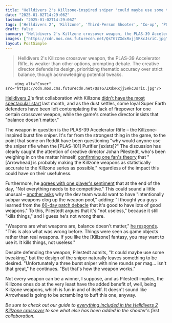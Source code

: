 ```yaml
---
title: "Helldivers 2's Killzone-inspired sniper 'could maybe use some tweaking,' creative director admits, but 'weapons are what weapons are' and 'balance doesn't matter'"
date: "2025-01-02T14:29:06Z"
lastmod: "2025-01-02T14:29:06Z"
tags: ['Helldivers 2', 'Killzone', 'Third-Person Shooter', 'Co-op', 'PC', 'PlayStation']
draft: false
summary: "Helldivers 2's Killzone crossover weapon, the PLAS-39 Accelerator Rifle, is weaker than other options, prompting debate.  The creative director defends its design, prioritizing thematic accuracy over strict balance, though acknowledging potential tweaks."
images: ["https://cdn.mos.cms.futurecdn.net/QsTG7ZXdxRxjjSRkcJsriC.jpg"]
layout: PostSimple
---
```

> Helldivers 2's Killzone crossover weapon, the PLAS-39 Accelerator Rifle, is weaker than other options, prompting debate.  The creative director defends its design, prioritizing thematic accuracy over strict balance, though acknowledging potential tweaks.


        <img alt="Cover" src="https://cdn.mos.cms.futurecdn.net/QsTG7ZXdxRxjjSRkcJsriC.jpg"/>
        
[<u>Helldivers 2</u>](https://www.gamesradar.com/helldivers-2-guide/)'s first collaboration with Killzone [<u>didn't have the most spectacular start</u>](https://www.gamesradar.com/games/co-op/arrowhead-ceo-addresses-helldivers-2-killzone-crossover-prices-admits-this-didnt-hit-the-sweet-spot-and-says-we-will-persevere-and-improve-things-in-due-course/) last month, and as the dust settles, some loyal Super Earth defenders have been left contemplating the lack of firepower for one certain crossover weapon, while the game's creative director insists that "balance doesn't matter."

The weapon in question is the PLAS-39 Accelerator Rifle – the Killzone-inspired burst fire sniper. It's far from the strongest thing in the game, to the point that some on Reddit have been questioning "why would anyone use the sniper rifle when the [PLAS-101] Purifier [exists]?" The discussion has clearly caught the attention of creative director Johan Pilestedt, who's been weighing in on the matter himself, [<u>confirming one fan's theory</u>](https://www.reddit.com/r/Helldivers/comments/1hqpph6/comment/m4sa7sd/?utm_source=share&utm_medium=web3x&utm_name=web3xcss&utm_term=1&utm_content=share_button) that "[Arrowhead] is probably making the Killzone weapons as statistically accurate to the Killzone series as possible," regardless of the impact this could have on their usefulness.  

Furthermore, he [<u>agrees with one player's sentiment</u>](https://www.reddit.com/r/Helldivers/comments/1hqpph6/comment/m4sg7kf/?utm_source=share&utm_medium=web3x&utm_name=web3xcss&utm_term=1&utm_content=share_button) that at the end of the day, "Not everything needs to be competitive." This could sound a little unusual – [<u>another asks</u>](https://www.reddit.com/r/Helldivers/comments/1hqpph6/comment/m4tnawc/?utm_source=share&utm_medium=web3x&utm_name=web3xcss&utm_term=1&utm_content=share_button) why the dev team would want to have "intentionally subpar weapons clog up the weapon pool," adding: "I thought you guys learned from the [<u>60-day patch debacle</u>](https://www.gamesradar.com/games/third-person-shooter/helldivers-2s-massive-63-day-overhaul-patch-is-here-bringing-an-end-to-a-rebalance-of-over-70-weapons-and-stratagems-while-also-making-certain-terminids-explode-for-some-reason/) that it's good to have lots of good weapons." To this, Pilestedt argues that it's "not useless," because it still "kills things," and I guess he's not wrong there. 

"Weapons are what weapons are, balance doesn't matter," [<u>he responds</u>](https://www.reddit.com/r/Helldivers/comments/1hqpph6/comment/m4tvs8g/?utm_source=share&utm_medium=web3x&utm_name=web3xcss&utm_term=1&utm_content=share_button). "This is also what was wrong before. Things were seen as game objects rather than real weapons. If you like the [Killzone] fantasy, you may want to use it. It kills things, not useless."

Despite defending the weapon, Pilestedt admits, "It could maybe use some tweaking," but the design of the sniper naturally leaves something to be desired. "Unfortunately a three burst sniper with nine rounds per mag... isn't that great," he continues. "But that's how the weapon works."

Not every weapon can be a winner, I suppose, and as Pilestedt implies, the Killzone ones do at the very least have the added benefit of, well, being Killzone weapons, which is fun in and of itself. It doesn't sound like Arrowhead is going to be scrambling to buff this one, anyway. 

*Be sure to check out our guide to *[<u><em>everything included in the Helldivers 2 Killzone crossover</em></u>](https://www.gamesradar.com/games/third-person-shooter/helldivers-2-killzone-crossover/)* to see what else has been added in the shooter's first collaboration.*
        